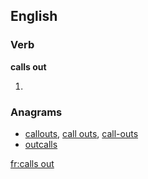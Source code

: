 ==English==

===Verb===
'''calls out'''

# {{third-person singular of|call out}}

===Anagrams===
* [[callouts#English|callouts]], [[call outs#English|call outs]], [[call-outs#English|call-outs]]
* [[outcalls#English|outcalls]]

[[fr:calls out]]